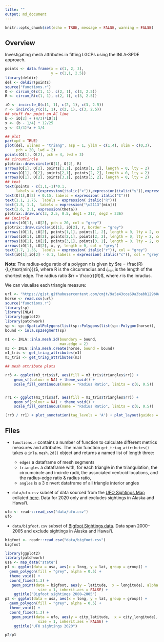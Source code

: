 ```yaml
---
title: ""
output: md_document
---
```


```r
knitr::opts_chunk$set(echo = TRUE, message = FALSE, warning = FALSE)
```

## Overview

Investigating mesh attributes in fitting LGCPs using the INLA-SPDE approach.

```r
points <- data.frame(x = c(1, 2, 3),
                     y = c(1,1, 2.5))
library(deldir)
del <- deldir(points)
source("functions.r")
O <- circum_O(c(1, 1), c(2, 1), c(3, 2.5))
R <- circum_R(c(1, 1), c(2, 1), c(3, 2.5))

iO <- incircle_O(c(1, 1), c(2, 1), c(3, 2.5))
r <- incircle_r(c(1, 1), c(2, 1), c(3, 2.5))
## stuff for point on AC line
b <- iO[2] + (4/3)*iO[1]
x <- (b - 1/4) * 12/25
y <- (3/4)*x + 1/4

## plot
par(xpd = TRUE)
plot(del, wlines = "triang", asp = 1, ylim = c(1,4), xlim = c(0,3),
     pch = 20, lwd = 2)
points(O[1], O[2], pch = 4, lwd = 3)
## circumcircle
plotrix::draw.circle(O[1], O[2], R)
arrows(O[1], O[2], points[1,1], points[1, 2], length = 0, lty = 2)
arrows(O[1], O[2], points[2,1], points[2, 2], length = 0, lty = 2)
arrows(O[1], O[2], points[3,1], points[3, 2], length = 0, lty = 2)
## text
text(points - c(1,1,-1)*0.1,
     labels = c(expression(italic("x")),expression(italic("y")),expression(italic("z"))))
text(O[1],O[2] + 0.15, labels = expression( italic("C")))
text(1.1, 1.75,  labels = expression( italic("R")))
text(1.5, 1.1,  labels = expression("\u2113"[min]))
text(2.6, 2.1, expression(theta))
plotrix::draw.arc(3, 2.5, 0.5, deg1 = 217, deg2 = 236)
## incircle
points(iO[1], iO[2], pch = 20, col = "grey")
plotrix::draw.circle(iO[1], iO[2], r, border = "grey")
arrows(iO[1], iO[2], points[1,1], points[1, 2], length = 0, lty = 2, col = "grey")
arrows(iO[1], iO[2], points[2,1], points[2, 2], length = 0, lty = 2, col = "grey")
arrows(iO[1], iO[2], points[3,1], points[3, 2], length = 0, lty = 2, col = "grey")
arrows(iO[1], iO[2], x, y, length = 0, col = "grey")
text(1.7, 1.35,  labels = expression( italic("r")), col = "grey")
text(iO[1],iO[2] - 0.1, labels = expression( italic("c")), col = "grey")
```


**Note**: The radius-edge ratio of a polygon $\tau$ is given by $re = \frac{R}{l_{\text{min}}}$, where R is the circumradius and $l_{\text{min}}$ is the length of the shortest edge. The radius ratio $rr = \frac{r}{R}$, where $r$ is the inradius.

We can visualise each triangle measure:

```r
url <- "https://gist.githubusercontent.com/cmjt/9a5e43cce69a3babb129b0a448e65752/raw/8653d11cb6ace667a3f5683982ae82366a3ac5d2/horse.csv"
horse <- read.csv(url)
source("functions.r")
library(sp)
library(INLA)
library(ggplot2)
library(patchwork)
sp <- sp::SpatialPolygons(list(sp::Polygons(list(sp::Polygon(horse)), '0')))
bound <- inla.sp2segment(sp)

m1 <- INLA::inla.mesh.2d(boundary = bound,
                         max.edge = 2)
m3 <- INLA::inla.mesh.create(horse, bound = bound)
m1_tris <- get_triag_attributes(m1)
m3_tris <- get_triag_attributes(m3)

## mesh attribute plots

rr3 <- ggplot(m3_tris$sf, aes(fill = m3_tris$triangles$rr)) +
    geom_sf(colour = NA) + theme_void() +
    scale_fill_continuous(name = "Radius Ratio", limits = c(0, 0.5))


rr1 <- ggplot(m1_tris$sf, aes(fill = m1_tris$triangles$rr)) +
    geom_sf(colour = NA) + theme_void() +
    scale_fill_continuous(name = "Radius Ratio", limits = c(0, 0.5))

(rr3 / rr1) + plot_annotation(tag_levels = 'A') + plot_layout(guides = "collect")

```



## Files

 + `functions.r` contains a number of function to calculate different metrics measures and attributes. The main function
 `get_triag_attributes()` takes a `inla.mesh.2d()` object and returns a named list of length three: 
     
     + `edges` a dataframe of mesh segments  
     + `triangles` a dataframe with, for each triangle in the triangulation, the circumcircle and incircle radii,
     the associated centroid locations, and the radius-edge ratio & radius ratio,
     + `angles` is a 3 x nvert dataframe of all triangle interior angles
     
 + `data/ufo.csv` subset of data sourced from the [UFO Sightings Map](https://www.arcgis.com/apps/webappviewer/index.html?id=ddda71d5211f47e782b12f3f8d06246e) collated [here](https://data.world/timothyrenner/ufo-sightings#). Data for 2020 only and excludes sightings in Alaska and Hawaiʻi.
 
```r
ufo <- readr::read_csv("data/ufo.csv")
ufo
```

 + `data/bigfoot.csv` subset of [Bigfoot Sightings data](https://data.world/timothyrenner/bfro-sightings-data). Data span 2000--2005  and exclude sightings in Alaska and Hawaiʻi.
 
 ```r
bigfoot <- readr::read_csv("data/bigfoot.csv")
bigfoot
```

```r
library(ggplot2)
library(patchwork)
usa <- map_data("state")
p1 <- ggplot(data = usa, aes(x = long, y = lat, group = group)) + 
  geom_polygon(fill = "grey", alpha = 0.5) + 
  theme_void() +
  coord_fixed(1.3) +
   geom_point(data = bigfoot, aes(y = latitude,  x = longitude), alpha = 0.1,
               size = 1, inherit.aes = FALSE) +
    ggtitle("Bigfoot sightings 2000–2005")
p2 <- ggplot(data = usa, aes(x = long, y = lat, group = group)) + 
  geom_polygon(fill = "grey", alpha = 0.5) + 
  theme_void() +
  coord_fixed(1.3) +
   geom_point(data = ufo, aes(y = city_latitude,  x = city_longitude), alpha = 0.1,
               size = 1, inherit.aes = FALSE) +
    ggtitle("UFO sightings 2020")

p2/p1

```
